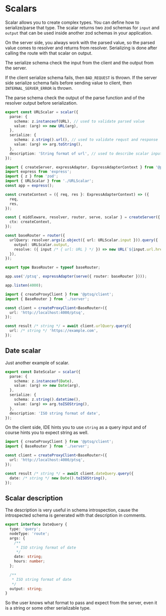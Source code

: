 # Scalars

Scalar allows you to create complex types. You can define how to serialize/parse that type.
The scalar returns two zod schemas for `input` and `output` that can be used inside another zod schemas in your application.

On the server side, you always work with the parsed value, so the parsed value comes to resolver and returns from resolver.
Serializing is done after calling the route with that scalar on output.

The serialize schema check the input from the client and the output from the server.

If the client serialize schema fails, then `BAD_REQUEST` is thrown.
If the server side serialize schema fails before sending value to client, then `INTERNAL_SERVER_ERROR` is thrown.

The parse schema check the output of the parse function and of the resolver output before serialization.

```ts title="scalars/URLScalar.ts"
export const URLScalar = scalar({
  parse: {
    schema: z.instanceof(URL), // used to validate parsed value
    value: (arg) => new URL(arg),
  },
  serialize: {
    schema: z.string().url(), // used to validate requst and response
    value: (arg) => arg.toString(),
  },
  description: 'String format of url', // used to describe scalar input for schema
});
```

```ts title="server.ts"
import { createServer, expressAdapter, ExpressAdapterContext } from '@ptsq/server';
import express from 'express';
import { z } from 'zod';
import { URLScalar } from './URLScalar';
const app = express();

const createContext = ({ req, res }: ExpressAdapterContext) => ({
  req,
  res,
});

const { middleware, resolver, router, serve, scalar } = createServer({
  ctx: createContext,
});

const baseRouter = router({
  urlQuery: resolver.args(z.object({ url: URLScalar.input })).query({
    output: URLScalar.output,
    resolve: ({ input /* { url: URL } */ }) => new URL(`${input.url.href}/pathname`),
  }),
});

export type BaseRouter = typeof baseRouter;

app.use('/ptsq', expressAdapter(serve({ router: baseRouter })));

app.listen(4000);
```

```ts title="client.ts"
import { createProxyClient } from '@ptsq/client';
import { BaseRouter } from './server';

const client = createProxyClient<BaseRouter>({
  url: 'http://localhost:4000/ptsq',
});

const result /* string */ = await client.urlQuery.query({
  url: /* string */ 'https://example.com',
});
```

## Date scalar

Just another example of scalar.

```ts title="scalars/DateScalar.ts"
export const DateScalar = scalar({
  parse: {
    schema: z.instanceof(Date),
    value: (arg) => new Date(arg),
  },
  serialize: {
    schema: z.string().datetime(),
    value: (arg) => arg.toISOString(),
  },
  description: 'ISO string format of date',
});
```

On the client side, IDE hints you to use `string` as a query input and of course hints you to expect string as well.

```ts title="client.ts"
import { createProxyClient } from '@ptsq/client';
import { BaseRouter } from './server';

const client = createProxyClient<BaseRouter>({
  url: 'http://localhost:4000/ptsq',
});

const result /* string */ = await client.dateQuery.query({
  date: /* string */ new Date().toISOString(),
});
```

## Scalar description

The description is very useful in schema introspection, cause the introspected schema is generated with that description in comments.

```ts
export interface DateQuery {
  type: 'query';
  nodeType: 'route';
  args: {
    /**
     * ISO string format of date
     */
    date: string;
    hours: number;
  };

  /**
   * ISO string format of date
   */
  output: string;
}
```

So the user knows what format to pass and expect from the server, even it is a string or some other serializable type.
